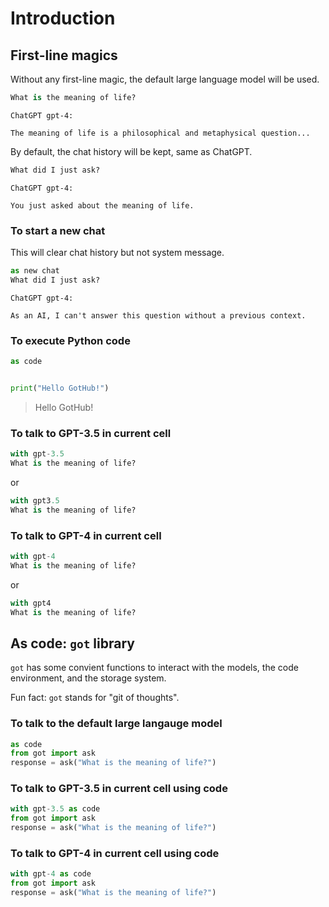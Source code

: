# Introduction

## First-line magics

Without any first-line magic, the default large language model will be used.

```python
What is the meaning of life?
```

```
ChatGPT gpt-4:

The meaning of life is a philosophical and metaphysical question...
```

By default, the chat history will be kept, same as ChatGPT.

```python
What did I just ask?
```

```
ChatGPT gpt-4:

You just asked about the meaning of life.
```

### To start a new chat

This will clear chat history but not system message.

```python
as new chat
What did I just ask?
```

```
ChatGPT gpt-4:

As an AI, I can't answer this question without a previous context.
```

### To execute Python code

```python
as code


print("Hello GotHub!")
```

> Hello GotHub!

### To talk to GPT-3.5 in current cell

```python
with gpt-3.5
What is the meaning of life?
```

or

```python
with gpt3.5
What is the meaning of life?
```

### To talk to GPT-4 in current cell

```python
with gpt-4
What is the meaning of life?
```

or

```python
with gpt4
What is the meaning of life?
```

## As code: `got` library

`got` has some convient functions to interact with the models, the code environment,
and the storage system.

Fun fact: `got` stands for "git of thoughts".

### To talk to the default large langauge model

```python
as code
from got import ask
response = ask("What is the meaning of life?")
```

### To talk to GPT-3.5 in current cell using code

```python
with gpt-3.5 as code
from got import ask
response = ask("What is the meaning of life?")
```

### To talk to GPT-4 in current cell using code

```python
with gpt-4 as code
from got import ask
response = ask("What is the meaning of life?")
```
